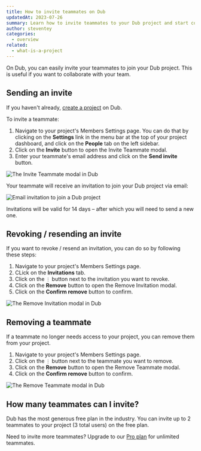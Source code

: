 ```yaml
---
title: How to invite teammates on Dub
updatedAt: 2023-07-26
summary: Learn how to invite teammates to your Dub project and start collaborating with your team.
author: steventey
categories:
  - overview
related:
  - what-is-a-project
---
```


On Dub, you can easily invite your teammates to join your Dub project. This is useful if you want to collaborate with your team.

## Sending an invite

If you haven't already, [create a project](what-is-a-project#how-to-create-a-project) on Dub.

To invite a teammate:

1. Navigate to your project's Members Settings page. You can do that by clicking on the **Settings** link in the menu bar at the top of your project dashboard, and click on the **People** tab on the left sidebar.
2. Click on the **Invite** button to open the Invite Teammate modal.
3. Enter your teammate's email address and click on the **Send invite** button.

<Image
  alt="The Invite Teammate modal in Dub"
  src="https://d2vwwcvoksz7ty.cloudfront.net/help/invite-teammate-modal.png"
  width={1127}
  height={730}
/>

Your teammate will receive an invitation to join your Dub project via email:

<Image
  alt="Email invitation to join a Dub project"
  src="https://d2vwwcvoksz7ty.cloudfront.net/help/project-invite-email.png"
  width={1072}
  height={752}
/>

<Note variant="info">
  Invitations will be valid for 14 days – after which you will need to send a
  new one.
</Note>

## Revoking / resending an invite

If you want to revoke / resend an invitation, you can do so by following these steps:

1. Navigate to your project's Members Settings page.
2. CLick on the **Invitations** tab.
3. Click on the `⋮` button next to the invitation you want to revoke.
4. Click on the **Remove** button to open the Remove Invitation modal.
5. Click on the **Confirm remove** button to confirm.

<Image
  alt="The Remove Invitation modal in Dub"
  src="https://d2vwwcvoksz7ty.cloudfront.net/help/remove-invite-modal.png"
  width={1465}
  height={855}
/>

## Removing a teammate

If a teammate no longer needs access to your project, you can remove them from your project.

1. Navigate to your project's Members Settings page.
2. Click on the `⋮` button next to the teammate you want to remove.
3. Click on the **Remove** button to open the Remove Teammate modal.
4. Click on the **Confirm remove** button to confirm.

<Image
  alt="The Remove Teammate modal in Dub"
  src="https://d2vwwcvoksz7ty.cloudfront.net/help/remove-teammate-modal.png"
  width={1322}
  height={901}
/>

## How many teammates can I invite?

Dub has the most generous free plan in the industry. You can invite up to 2 teammates to your project (3 total users) on the free plan.

Need to invite more teammates? Upgrade to our [Pro plan](/pricing) for unlimited teammates.
